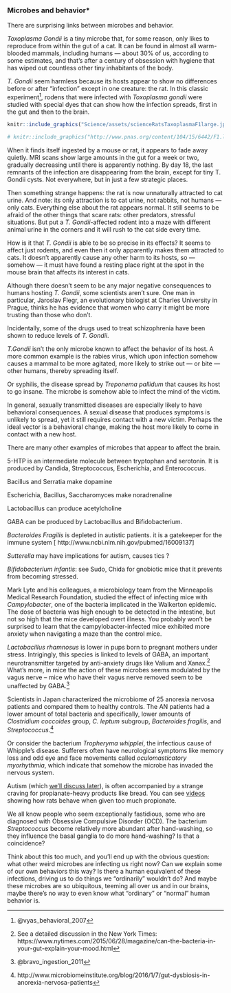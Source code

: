 ### Microbes and behavior* {#scienceMicrobesBehavior}

There are surprising links between microbes and behavior.

_Toxoplasma Gondii_ is a tiny microbe that, for some reason, only likes to reproduce from within the gut of a cat. It can be found in almost all warm-blooded mammals, including humans — about 30% of us, according to some estimates, and that's after a century of obsession with hygiene that has wiped out countless other tiny inhabitants of the body.

_T. Gondii_ seem harmless because its hosts appear to show no differences before or after "infection" except in one creature: the rat. In this classic experiment^[@vyas_behavioral_2007], rodens that were infected with _Toxoplasma gondii_ were studied with special dyes that can show how the infection spreads, first in the gut and then to the brain. 

```r

knitr::include_graphics("Science/assets/scienceRatsTaxoplasmaF1large.jpg")

# knitr::include_graphics("http://www.pnas.org/content/104/15/6442/F1.large.jpg")

```

When it finds itself ingested by a mouse or rat, it appears to fade away quietly. MRI scans show large amounts in the gut for a week or two, gradually decreasing until there is apparently nothing. By day 18, the last remnants of the infection are disappearing from the brain, except for tiny T. Gondii cysts. Not everywhere, but in just a few strategic places.

Then something strange happens: the rat is now unnaturally attracted to cat urine. And note: its only attraction is to cat urine, not rabbits, not humans — only cats. Everything else about the rat appears normal. It still seems to be afraid of the other things that scare rats: other predators, stressful situations. But put a _T. Gondii_-affected rodent into a maze with different animal urine in the corners and it will rush to the cat side every time.

How is it that _T. Gondii_ is able to be so precise in its effects? It seems to affect just rodents, and even then it only apparently makes them attracted to cats. It doesn’t apparently cause any other harm to its hosts, so — somehow — it must have found a resting place right at the spot in the mouse brain that affects its interest in cats.

Although there doesn’t seem to be any major negative consequences to humans hosting _T. Gondii_, some scientists aren’t sure. One man in particular, Jaroslav Flegr, an evolutionary biologist at Charles University in Prague, thinks he has evidence that women who carry it might be more trusting than those who don’t. 

Incidentally, some of the drugs used to treat schizophrenia have been shown to reduce levels of _T. Gondii_. 

_T.Gondii_ isn’t the only microbe known to affect the behavior of its host. A more common example is the rabies virus, which upon infection somehow causes a mammal to be more agitated, more likely to strike out — or bite — other humans, thereby spreading itself.

Or syphilis, the disease spread by _Treponema pallidum_ that causes its host to go insane. The microbe is somehow able to infect the mind of the victim.

In general, sexually transmitted diseases are especially likely to have behavioral consequences. A sexual disease that produces symptoms is unlikely to spread, yet it still requires contact with a new victim. Perhaps the ideal vector is a behavioral change, making the host more likely to come in contact with a new host.




There are many other examples of microbes that appear to affect the brain.

5-HTP is an intermediate molecule between tryptophan and serotonin.  It is produced by Candida, Streptococcus, Escherichia, and Enterococcus.  

Bacillus and Serratia make dopamine

Escherichia, Bacillus, Saccharomyces make noradrenaline

Lactobacillus can produce acetylcholine

GABA can be produced by Lactobacillus and Bifidobacterium.



_Bacteroides Fragilis_ is depleted in autistic patients. it is a gatekeeper for the immune system [ http://www.ncbi.nlm.nih.gov/pubmed/16009137]


_Sutterella_ may have implications for autism, causes tics ?


_Bifidobacterium infantis_:  see Sudo, Chida for gnobiotic mice that it prevents from becoming stressed.


Mark Lyte and his colleagues, a microbiology team from the Minneapolis Medical Research Foundation, studied the effect of infecting mice with
_Campylobacter_, one of the bacteria implicated in the Walkerton epidemic. The dose of bacteria was high enough to be detected in the intestine, but not so high that the mice developed overt illness. You probably won’t be surprised to learn that the campylobacter-infected mice exhibited more anxiety when navigating a maze than the control mice.


_Lactobacillus rhamnosus_ is lower in pups born to pregnant mothers under stress. Intrigingly, this species is linked to levels of GABA, an important neurotransmitter targeted by anti-anxiety drugs like Valium and Xanax.^[See a detailed discussion in the New York Times: https://www.nytimes.com/2015/06/28/magazine/can-the-bacteria-in-your-gut-explain-your-mood.html] What's more, in mice the action of these microbes seems modulated by the vagus nerve -- mice who have their vagus nerve removed seem to be unaffected by GABA.^[@bravo_ingestion_2011]


Scientists in Japan characterized the microbiome of 25 anorexia nervosa patients and compared them to healthy controls. The AN patients had a lower amount of total bacteria and specifically, lower amounts of _Clostridium coccoides_ group, _C. leptum_ subgroup, _Bacteroides fragilis_, and _Streptococcus_.^[http://www.microbiomeinstitute.org/blog/2016/1/7/gut-dysbiosis-in-anorexia-nervosa-patients]  

Or consider the bacterium _Tropheryma whipplei_, the infectious cause of Whipple's disease. Sufferers often have neurological symptoms like memory loss and odd eye and face movements called _oculomasticatory myorhythmia_, which indicate that somehow the microbe has invaded the nervous system.

Autism (which [we'll discuss later](#caseStudyAutism)), is often accompanied by a strange craving for propianate-heavy products like bread. You can see [videos](https://www.youtube.com/watch?v=WNKsTCXpdGI) showing how rats behave when given too much propionate. 

We all know people who seem exceptionally fastidious, some who are diagnosed with Obsessive Compulsive Disorder (OCD).  The bacterium _Streptococcus_  become relatively more abundant after hand-washing, so they influence the basal ganglia to do more hand-washing? Is that a coincidence?

Think about this too much, and you'll end up with the obvious question: what other weird microbes are infecting us right now? Can we explain some of our own behaviors this way? Is there a human equivalent of these infections, driving us to do things we “ordinarily” wouldn't do? And maybe these microbes are so ubiquitous, teeming all over us and in our brains, maybe there's no way to even know what “ordinary” or “normal” human behavior is.






